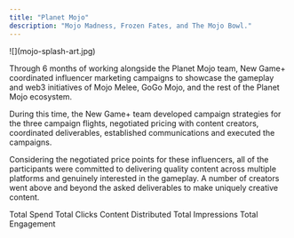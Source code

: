 ```yaml
---
title: "Planet Mojo"
description: "Mojo Madness, Frozen Fates, and The Mojo Bowl."
---
```


<Frame as="div">
  ![](mojo-splash-art.jpg)
</Frame>

Through 6 months of working alongside the Planet Mojo team, New Game+ coordinated influencer marketing campaigns to showcase the gameplay and web3 initiatives of Mojo Melee, GoGo Mojo, and the rest of the Planet Mojo ecosystem.&#x20;

During this time, the New Game+ team developed campaign strategies for the three campaign flights, negotiated pricing with content creators, coordinated deliverables, established communications and executed the campaigns.

Considering the negotiated price points for these influencers, all of the participants were committed to delivering quality content across multiple platforms and genuinely interested in the gameplay. A number of creators went above and beyond the asked deliverables to make uniquely creative content.

<CardGroup cols={2}>
  <Card title="$85,000" icon="money-bill-transfer">
    Total Spend
  </Card>

  <Card title="18,456+" icon="arrow-pointer">
    Total Clicks
  </Card>
</CardGroup>

<CardGroup cols={3}>
  <Card title="258+" icon="video">
    Content Distributed
  </Card>

  <Card title="675,000+" icon="eye">
    Total Impressions
  </Card>

  <Card title="45,300+" icon="comment">
    Total Engagement
  </Card>
</CardGroup>